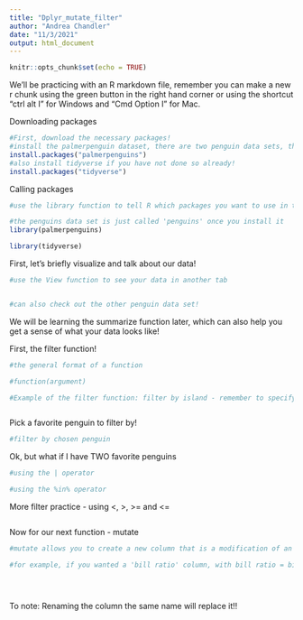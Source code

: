 ```yaml
---
title: "Dplyr_mutate_filter"
author: "Andrea Chandler"
date: "11/3/2021"
output: html_document
---
```


```r
knitr::opts_chunk$set(echo = TRUE)
```


We'll be practicing with an R markdown file, remember you can make a new r chunk using the green button in the right hand corner or using the shortcut "ctrl alt I" for Windows and "Cmd Option I" for Mac. 


Downloading packages
```r
#First, download the necessary packages!
#install the palmerpenguin dataset, there are two penguin data sets, the "raw" data set and a simplified version we will be using today
install.packages("palmerpenguins")
#also install tidyverse if you have not done so already!
install.packages("tidyverse")

```


Calling packages 
```r
#use the library function to tell R which packages you want to use in this markdown file!

#the penguins data set is just called 'penguins' once you install it
library(palmerpenguins)

library(tidyverse)

```

First, let's briefly visualize and talk about our data!

```r
#use the View function to see your data in another tab


#can also check out the other penguin data set!

```

We will be learning the summarize function later, which can also help you get a sense of what your data looks like!


First, the filter function!

```r
#the general format of a function

#function(argument)

#Example of the filter function: filter by island - remember to specify your data set!



```

Pick a favorite penguin to filter by!
```r
#filter by chosen penguin


```

Ok, but what if I have TWO favorite penguins
```r
#using the | operator

#using the %in% operator

```


More filter practice - using <, >, >= and <= 
```r



```

Now for our next function - mutate

```r
#mutate allows you to create a new column that is a modification of an old one

#for example, if you wanted a 'bill ratio' column, with bill ratio = bill length/bill depth





```

To note:
Renaming the column the same name will replace it!!